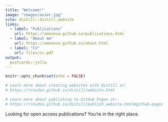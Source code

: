 ```yaml
---
title: "Welcome!"
image: "images/asier.jpg"
site: distill::distill_website
links:
  - label: "Publications"
    url: https://amoneva.github.io/publications.html
  - label: "About me"
    url: https://amoneva.github.io/about.html
  - label: "CV"
    url: files/cv.pdf
output:
  postcards::jolla
---
```


```r
knitr::opts_chunk$set(echo = FALSE)

# Learn more about creating websites with Distill at:
# https://rstudio.github.io/distill/website.html

# Learn more about publishing to GitHub Pages at:
# https://rstudio.github.io/distill/publish_website.html#github-pages
```

Looking for open access publications? You're in the right place.
